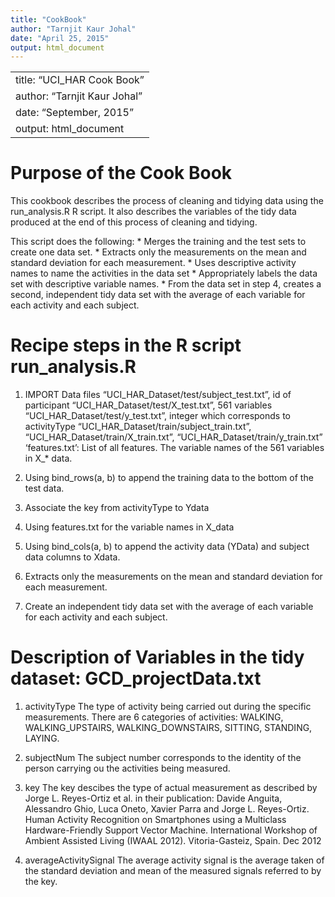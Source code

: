 ```yaml
---
title: "CookBook"
author: "Tarnjit Kaur Johal"
date: "April 25, 2015"
output: html_document
---
```



---
title: "UCI_HAR Cook Book"
author: "Tarnjit Kaur Johal"
date: "September, 2015"
output: html_document
---

# Purpose of the Cook Book
This cookbook describes the process of cleaning and tidying data using the run_analysis.R R script. It also describes the variables of the tidy data produced at the end of this process of cleaning and tidying.

This script does the following:
* Merges the training and the test sets to create one data set.
* Extracts only the measurements on the mean and standard deviation for each measurement. 
* Uses descriptive activity names to name the activities in the data set
* Appropriately labels the data set with descriptive variable names. 
* From the data set in step 4, creates a second, independent tidy data set with the average of each variable for each activity and each subject.

# Recipe steps in the R script run_analysis.R

1. IMPORT Data files
       "UCI_HAR_Dataset/test/subject_test.txt", id of participant
       "UCI_HAR_Dataset/test/X_test.txt", 561 variables
       "UCI_HAR_Dataset/test/y_test.txt", integer which corresponds to activityType
       "UCI_HAR_Dataset/train/subject_train.txt", 
       "UCI_HAR_Dataset/train/X_train.txt", 
       "UCI_HAR_Dataset/train/y_train.txt"   
      'features.txt': List of all features. The variable names of the 561 variables in X_* data.  
      
2. Using bind_rows(a, b) to append the training data to the bottom of the test data.

3. Associate the key from activityType to Ydata

4. Using features.txt for the variable names in X_data

5. Using bind_cols(a, b) to append the activity data (YData) and subject data columns to Xdata.

6. Extracts only the measurements on the mean and standard deviation for each measurement.  

7. Create an independent tidy data set with the average of each variable for each activity and each subject.


# Description of Variables in the tidy dataset: GCD_projectData.txt

1. activityType
   The type of activity being carried out during the specific measurements. There are 6 categories of activities: WALKING, WALKING_UPSTAIRS, WALKING_DOWNSTAIRS, SITTING, STANDING, LAYING.

2. subjectNum
  The subject number corresponds to the identity of the person carrying ou the activities being measured.

3. key
  The key descibes the type of actual measurement as described by Jorge L. Reyes-Ortiz et al. in their publication: Davide Anguita, Alessandro Ghio, Luca Oneto, Xavier Parra and Jorge L. Reyes-Ortiz. Human Activity Recognition on Smartphones using a Multiclass Hardware-Friendly Support Vector Machine. International Workshop of Ambient Assisted Living (IWAAL 2012). Vitoria-Gasteiz, Spain. Dec 2012
  
4. averageActivitySignal
 The average activity signal is the average taken of the standard deviation and mean of the measured signals referred to by the key.

